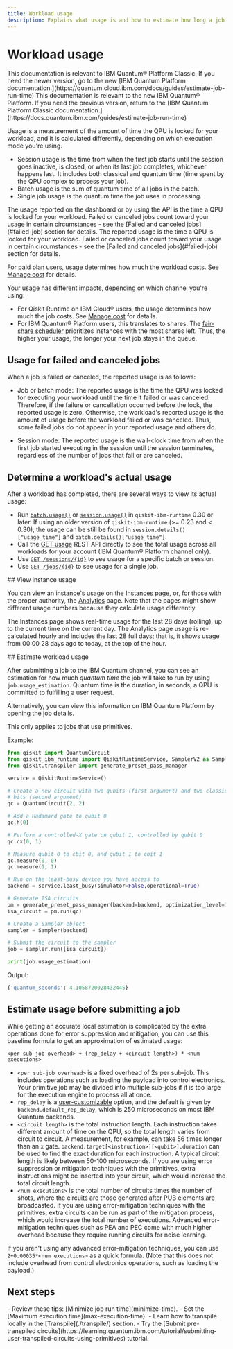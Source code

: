 ```yaml
---
title: Workload usage
description: Explains what usage is and how to estimate how long a job that uses a primitive will take to run
---
```


<span id="usage"></span>
# Workload usage

<LegacyContent>
<Admonition type="note">
This documentation is relevant to IBM Quantum&reg; Platform Classic. If you need the newer version, go to the new [IBM Quantum Platform documentation.](https://quantum.cloud.ibm.com/docs/guides/estimate-job-run-time)
</Admonition>
</LegacyContent>
<CloudContent>
<Admonition type="note">
This documentation is relevant to the new IBM Quantum&reg; Platform. If you need the previous version, return to the [IBM Quantum Platform Classic documentation.](https://docs.quantum.ibm.com/guides/estimate-job-run-time)
</Admonition>
</CloudContent>

Usage is a measurement of the amount of time the QPU is locked for your workload, and it is calculated differently, depending on which execution mode you're using.

* Session usage is the time from when the first job starts until the session goes inactive, is closed, or when its last job completes, whichever happens last. It includes both classical and quantum time (time spent by the QPU complex to process your job).
* Batch usage is the sum of quantum time of all jobs in the batch.
* Single job usage is the quantum time the job uses in processing.

<LegacyContent>
The usage reported on the dashboard or by using the API is the time a QPU is locked for your workload. Failed or canceled jobs count toward your usage in certain circumstances - see the [Failed and canceled jobs](#failed-job) section for details.
</LegacyContent>
<CloudContent>
The reported usage is the time a QPU is locked for your workload. Failed or canceled jobs count toward your usage in certain circumstances - see the [Failed and canceled jobs](#failed-job) section for details.

For paid plan users, usage determines how much the workload costs. See [Manage cost](/docs/guides/manage-cost) for details.
</CloudContent>

<LegacyContent>
Your usage has different impacts, depending on which channel you're using:

- For Qiskit Runtime on IBM Cloud&reg; users, the usage determines how much the job costs.  See [Manage cost](/docs/guides/manage-cost) for details.
- For IBM Quantum&reg; Platform users, this translates to shares. The [fair-share scheduler](/docs/guides/fair-share-scheduler) prioritizes instances with the most shares left. Thus, the higher your usage, the longer your next job stays in the queue.
</LegacyContent>

<span id="failed-job"></span>
## Usage for failed and canceled jobs
When a job is failed or canceled, the reported usage is as follows:

* Job or batch mode: The reported usage is the time the QPU was locked for executing your workload until the time it failed or was canceled. Therefore, if the failure or cancellation occurred before the lock, the reported usage is zero. Otherwise, the workload's reported usage is the amount of usage before the workload failed or was canceled. Thus, some failed jobs do not appear in your reported usage and others do.

* Session mode: The reported usage is the wall-clock time from when the first job started executing in the session until the session terminates, regardless of the number of jobs that fail or are canceled.

<span id="view-usage"></span>
## Determine a workload's actual usage

After a workload has completed, there are several ways to view its actual usage:

- Run [`batch.usage()`](/docs/api/qiskit-ibm-runtime/batch#usage) or [`session.usage()`](/docs/api/qiskit-ibm-runtime/session#usage) in `qiskit-ibm-runtime` 0.30 or later.  If using an older version of `qiskit-ibm-runtime` (>= 0.23 and < 0.30), the usage can be still be found in `session.details()["usage_time"]` and `batch.details()["usage_time"]`.
- Call the [GET usage](/docs/api/runtime/tags/usage#tags__usage) REST API directly to see the total usage across all workloads for your account (IBM Quantum&reg; Platform channel only).
- Use [`GET /sessions/{id}`](/docs/api/runtime/tags/sessions#tags__sessions__operations__GetSessionDetailsExtendedController_getSessionDetails) to see usage for a specific batch or session.
- Use [`GET /jobs/{id}`](/docs/api/runtime/tags/jobs#tags__jobs__operations__GetJobByIdController_getJobById) to see usage for a single job.

<CloudContent>
<span id="instance-usage"></span>
## View instance usage

You can view an instance's usage on the [Instances](https://quantum.cloud.ibm.com/instances) page, or, for those with the proper authority, the [Analytics](https://quantum.cloud.ibm.com/analytics) page.  Note that the pages might show different usage numbers because they calculate usage differently.

The Instances page shows real-time usage for the last 28 days (rolling), up to the current time on the current day.  The Analytics page usage is re-calculated hourly and includes the last 28 full days; that is, it shows usage from 00:00 28 days ago to today, at the top of the hour.

</CloudContent>
<LegacyContent>
## Estimate workload usage

After submitting a job to the IBM Quantum channel, you can see an estimation for how much _quantum time_ the job will take to run by using `job.usage_estimation`.  Quantum time is the duration, in seconds, a QPU is committed to fulfilling a user request.

Alternatively, you can view this information on IBM Quantum Platform by opening the job details.

<Admonition type="note">
This only applies to jobs that use primitives.
</Admonition>

Example:

```python
from qiskit import QuantumCircuit
from qiskit_ibm_runtime import QiskitRuntimeService, SamplerV2 as Sampler
from qiskit.transpiler import generate_preset_pass_manager

service = QiskitRuntimeService()

# Create a new circuit with two qubits (first argument) and two classical
# bits (second argument)
qc = QuantumCircuit(2, 2)

# Add a Hadamard gate to qubit 0
qc.h(0)

# Perform a controlled-X gate on qubit 1, controlled by qubit 0
qc.cx(0, 1)

# Measure qubit 0 to cbit 0, and qubit 1 to cbit 1
qc.measure(0, 0)
qc.measure(1, 1)

# Run on the least-busy device you have access to
backend = service.least_busy(simulator=False,operational=True)

# Generate ISA circuits
pm = generate_preset_pass_manager(backend=backend, optimization_level=1)
isa_circuit = pm.run(qc)

# Create a Sampler object
sampler = Sampler(backend)

# Submit the circuit to the sampler
job = sampler.run([isa_circuit])

print(job.usage_estimation)
```
Output:

```python
{'quantum_seconds': 4.1058720028432445}
```
</LegacyContent>
<CloudContent>

## Estimate usage before submitting a job

While getting an accurate local estimation is complicated by the extra operations done for error suppression and mitigation, you can use this baseline formula to get an approximation of estimated usage:

`<per sub-job overhead> + (rep_delay + <circuit length>) * <num executions>`

- `<per sub-job overhead>` is a fixed overhead of 2s per sub-job. This includes operations such as loading the payload into control electronics. Your primitive job may be divided into multiple sub-jobs if it is too large for the execution engine to process all at once. 
- `rep_delay` is a [user-customizable](/api/qiskit-ibm-runtime/options-execution-options-v2#rep_delay) option, and the default is given by `backend.default_rep_delay`, which is 250 microseconds on most IBM Quantum backends.
- `<circuit length>` is the total instruction length. Each instruction takes different amount of time on the QPU, so the total length varies from circuit to circuit. A measurement, for example, can take 56 times longer than an `x` gate. `backend.target[<instruction>][<qubit>].duration` can be used to find the exact duration for each instruction. A typical circuit length is likely between 50-100 microseconds. If you are using error suppression or mitigation techniques with the primitives, extra instructions might be inserted into your circuit, which would increase the total circuit length.
- `<num executions>` is the total number of circuits times the number of shots, where the circuits are those generated after PUB elements are broadcasted. If you are using error-mitigation techniques with the primitives, extra circuits can be run as part of the mitigation process, which would increase the total number of executions. Advanced error-mitigation techniques such as PEA and PEC come with much higher overhead because they require running circuits for noise learning.

If you aren't using any advanced error-mitigation techniques, you can use `2+0.00035*<num executions>` as a quick formula. (Note that this does not include overhead from control electronics operations, such as loading the payload.)
</CloudContent>

## Next steps

<Admonition type="tip" title="Recommendations">
    - Review these tips: [Minimize job run time](minimize-time).
    - Set the [Maximum execution time](max-execution-time).
    - Learn how to transpile locally in the [Transpile](./transpile/) section.
    - Try the [Submit pre-transpiled circuits](https://learning.quantum.ibm.com/tutorial/submitting-user-transpiled-circuits-using-primitives) tutorial.
</Admonition>